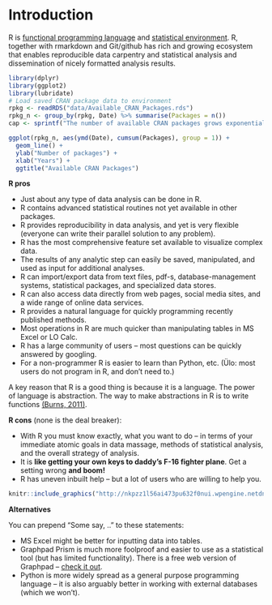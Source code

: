 
# Introduction

R is [functional programming language](https://en.wikipedia.org/wiki/Functional_programming) and [statistical environment](https://www.r-project.org/about.html).
R, together with rmarkdown and Git/github has rich and growing ecosystem that enables reproducible data carpentry and statistical analysis and dissemination of nicely formatted analysis results.

```r
library(dplyr)
library(ggplot2)
library(lubridate)
# Load saved CRAN package data to environment
rpkg <- readRDS("data/Available_CRAN_Packages.rds")
rpkg_n <- group_by(rpkg, Date) %>% summarise(Packages = n())
cap <- sprintf("The number of available CRAN packages grows exponentially, featuring %s available packages as of %s.", length(unique(rpkg$Package)), rpkg$Date[1])
```

```r
ggplot(rpkg_n, aes(ymd(Date), cumsum(Packages), group = 1)) + 
  geom_line() + 
  ylab("Number of packages") + 
  xlab("Years") + 
  ggtitle("Available CRAN Packages")
```


**R pros**    

- Just about any type of data analysis can be done in R. 
- R contains advanced statistical routines not yet available in other packages.  
- R provides reproducibility in data analysis, and yet is very flexible (everyone can write their parallel solution to any problem). 
- R has the most comprehensive feature set available to visualize complex data. 
- The results of any analytic step can easily be saved, manipulated, and used as input for additional analyses. 
- R can import/export data from text files, pdf-s, database-management systems, statistical packages, and specialized data stores. 
- R can also access data directly from web pages, social media sites, and a wide range of online data services.  
- R provides a natural language for quickly programming recently published methods.  
- Most operations in R are much quicker than manipulating tables in MS Excel or LO Calc. 
- R has a large community of users -- most questions can be quickly answered by googling.  
- For a non-programmer R is easier to learn than Python, etc. (Ülo: most users do not program in R, and don't need to.)  

A key reason that R is a good thing is because it is a language. The power of language is abstraction. The way to make abstractions in R is to write functions [(Burns, 2011)](http://www.burns-stat.com/pages/Tutor/R_inferno.pdf).

**R cons** (none is the deal breaker):    

- With R you must know exactly, what you want to do – in terms of your immediate atomic goals in data massage, methods of statistical analysis, and the overall strategy of analysis. 
- It is **like getting your own keys to daddy's F-16 fighter plane**. Get a setting wrong **and boom!**
- R has uneven inbuilt help – but a lot of users who are willing to help you.


```r
knitr::include_graphics("http://nkpzz1l56ai473pu632f0nui.wpengine.netdna-cdn.com/wp-content/uploads/2015/01/amazing-model-airplane-remote-control-replica-of-dutch-orange-f-16-fighter-jet-672x377.jpg")
```

**Alternatives**    

You can prepend "Some say, .." to these statements:

- MS Excel might be better for inputting data into tables.
- Graphpad Prism is much more foolproof and easier to use as a statistical tool (but has limited functionality). There is a free web version of Graphpad – [check it out](http://www.graphpad.com/quickcalcs/).  
- Python is more widely spread as a general purpose programming language -- it is also arguably better in working with external databases (which we won't). 

